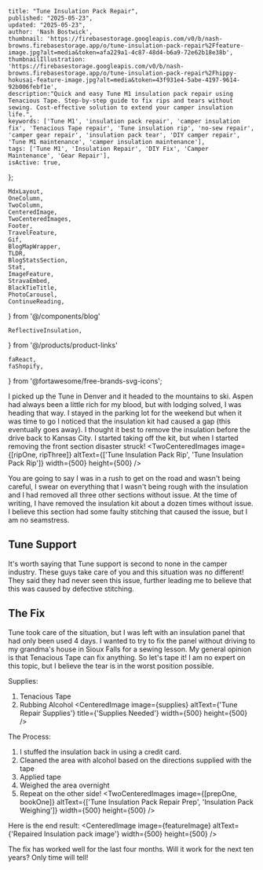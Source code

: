 
    title: "Tune Insulation Pack Repair",
    published: "2025-05-23",
    updated: "2025-05-23",
    author: 'Nash Bostwick',
    thumbnail: 'https://firebasestorage.googleapis.com/v0/b/nash-browns.firebasestorage.app/o/tune-insulation-pack-repair%2Ffeature-image.jpg?alt=media&token=afa229a1-4c87-48d4-b6a9-72e62b18e38b',
    thumbnailIllustration: 'https://firebasestorage.googleapis.com/v0/b/nash-browns.firebasestorage.app/o/tune-insulation-pack-repair%2Fhippy-hokusai-feature-image.jpg?alt=media&token=43f931e4-5abe-4197-9614-92b006febf1e',
    description:"Quick and easy Tune M1 insulation pack repair using Tenacious Tape. Step-by-step guide to fix rips and tears without sewing. Cost-effective solution to extend your camper insulation life.",
    keywords: ['Tune M1', 'insulation pack repair', 'camper insulation fix', 'Tenacious Tape repair', 'Tune insulation rip', 'no-sew repair', 'camper gear repair', 'insulation pack tear', 'DIY camper repair', 'Tune M1 maintenance', 'camper insulation maintenance'],
    tags: ['Tune M1', 'Insulation Repair', 'DIY Fix', 'Camper Maintenance', 'Gear Repair'],
    isActive: true,
};


    MdxLayout,
    OneColumn,
    TwoColumn,
    CenteredImage, 
    TwoCenteredImages, 
    Footer, 
    TravelFeature, 
    Gif, 
    BlogMapWrapper,
    TLDR,
    BlogStatsSection,
    Stat,
    ImageFeature,
    StravaEmbed,
    BlackTieTitle,
    PhotoCarousel,
    ContinueReading,
} from '@/components/blog'

    ReflectiveInsulation,
} from '@/products/product-links'

    faReact,
    faShopify,
} from '@fortawesome/free-brands-svg-icons';







<ImageFeature
    title='Tune Insulation Pack Repair'
    image={featureImage}
/>


<MdxLayout>

<TLDR
text="Unfortunately, my insulation pack ripped. Fortunately, it was cheap, fast, and easy to repair. I think this is a one-off stitching issue. However, I am extremely careful when installing or removing the kit now." 
/>

I picked up the Tune in Denver and it headed to the mountains to ski. Aspen had always been a little rich for my blood, but with lodging solved, I was heading that way. I stayed in the parking lot for the weekend but when it was time to go I noticed that the insulation kit had caused a gap (this eventually goes away). I thought it best to remove the insulation before the drive back to Kansas City. I started taking off the kit, but when I started removing the front section disaster struck!
<TwoCenteredImages image={[ripOne, ripThree]} altText={['Tune Insulation Pack Rip', 'Tune Insulation Pack Rip']}  width={500} height={500} />

You are going to say I was in a rush to get on the road and wasn't being careful, I swear on everything that I wasn't being rough with the insulation and I had removed all three other sections without issue. At the time of writing, I have removed the insulation kit about a dozen times without issue. I believe this section had some faulty stitching that caused the issue, but I am no seamstress.

## Tune Support
It's worth saying that Tune support is second to none in the camper industry. These guys take care of you and this situation was no different! They said they had never seen this issue, further leading me to believe that this was caused by defective stitching.

## The Fix
Tune took care of the situation, but I was left with an insulation panel that had only been used 4 days. I wanted to try to fix the panel without driving to my grandma's house in Sioux Falls for a sewing lesson. My general opinion is that Tenacious Tape can fix anything. So let's tape it! I am no expert on this topic, but I believe the tear is in the worst position possible. 

Supplies:
1. Tenacious Tape
2. Rubbing Alcohol
<CenteredImage image={supplies} altText={'Tune Repair Supplies'} title={'Supplies Needed'} width={500} height={500} />

The Process: 

1. I stuffed the insulation back in using a credit card.
2. Cleaned the area with alcohol based on the directions supplied with the tape
3. Applied tape
4. Weighed the area overnight
5. Repeat on the other side!
<TwoCenteredImages image={[prepOne, bookOne]} altText={['Tune Insulation Pack Repair Prep', 'Insulation Pack Weighing']} width={500} height={500} />

Here is the end result:
<CenteredImage image={featureImage} altText={'Repaired Insulation pack image'}  width={500} height={500} />

The fix has worked well for the last four months. Will it work for the next ten years? Only time will tell!

<ContinueReading 
    articleOne={relatedArticleOne}
    articleTwo={relatedArticleTwo}
    articleThree={relatedArticleThree}
/>

</MdxLayout>

[1]: /blog/articles/artical-template

